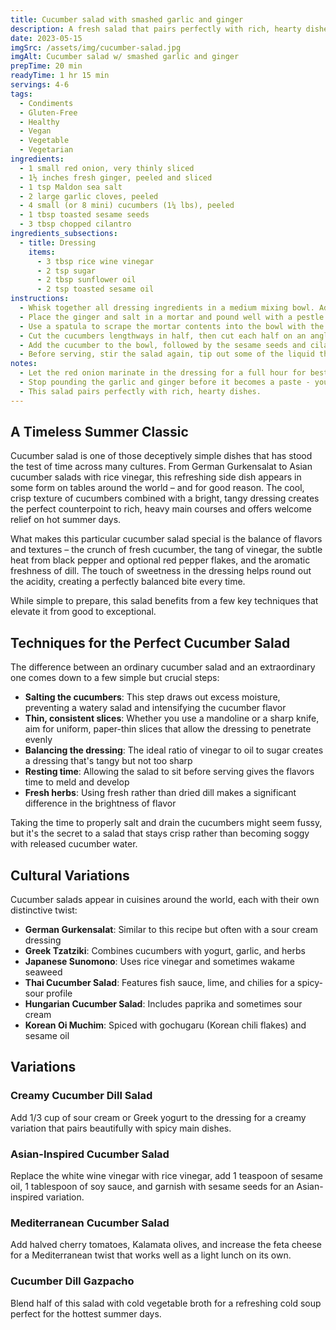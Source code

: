 ```yaml
---
title: Cucumber salad with smashed garlic and ginger
description: A fresh salad that pairs perfectly with rich, hearty dishes. This crisp cucumber salad brings brightness to any meal.
date: 2023-05-15
imgSrc: /assets/img/cucumber-salad.jpg
imgAlt: Cucumber salad w/ smashed garlic and ginger
prepTime: 20 min
readyTime: 1 hr 15 min
servings: 4-6
tags:
  - Condiments
  - Gluten-Free
  - Healthy
  - Vegan
  - Vegetable
  - Vegetarian
ingredients:
  - 1 small red onion, very thinly sliced
  - 1½ inches fresh ginger, peeled and sliced
  - 1 tsp Maldon sea salt
  - 2 large garlic cloves, peeled
  - 4 small (or 8 mini) cucumbers (1¼ lbs), peeled
  - 1 tbsp toasted sesame seeds
  - 3 tbsp chopped cilantro
ingredients_subsections:
  - title: Dressing
    items:
      - 3 tbsp rice wine vinegar
      - 2 tsp sugar
      - 2 tbsp sunflower oil
      - 2 tsp toasted sesame oil
instructions:
  - Whisk together all dressing ingredients in a medium mixing bowl. Add the sliced red onion, mix well and leave aside to marinate for about an hour.
  - Place the ginger and salt in a mortar and pound well with a pestle. Add the garlic and continue pounding until well crushed and broken into pieces (stop before it becomes a paste).
  - Use a spatula to scrape the mortar contents into the bowl with the onion and dressing. Stir together.
  - Cut the cucumbers lengthways in half, then cut each half on an angle into ¼-inch-thick slices.
  - Add the cucumber to the bowl, followed by the sesame seeds and cilantro. Stir well and leave to sit for 10 minutes.
  - Before serving, stir the salad again, tip out some of the liquid that has accumulated at the bottom of the bowl and adjust the seasoning.
notes:
  - Let the red onion marinate in the dressing for a full hour for best flavor.
  - Stop pounding the garlic and ginger before it becomes a paste - you want pieces, not puree.
  - This salad pairs perfectly with rich, hearty dishes.
---
```


## A Timeless Summer Classic

Cucumber salad is one of those deceptively simple dishes that has stood the test of time across many cultures. From German Gurkensalat to Asian cucumber salads with rice vinegar, this refreshing side dish appears in some form on tables around the world – and for good reason. The cool, crisp texture of cucumbers combined with a bright, tangy dressing creates the perfect counterpoint to rich, heavy main courses and offers welcome relief on hot summer days.

What makes this particular cucumber salad special is the balance of flavors and textures – the crunch of fresh cucumber, the tang of vinegar, the subtle heat from black pepper and optional red pepper flakes, and the aromatic freshness of dill. The touch of sweetness in the dressing helps round out the acidity, creating a perfectly balanced bite every time.

While simple to prepare, this salad benefits from a few key techniques that elevate it from good to exceptional.

## Techniques for the Perfect Cucumber Salad

The difference between an ordinary cucumber salad and an extraordinary one comes down to a few simple but crucial steps:

- **Salting the cucumbers**: This step draws out excess moisture, preventing a watery salad and intensifying the cucumber flavor
- **Thin, consistent slices**: Whether you use a mandoline or a sharp knife, aim for uniform, paper-thin slices that allow the dressing to penetrate evenly
- **Balancing the dressing**: The ideal ratio of vinegar to oil to sugar creates a dressing that's tangy but not too sharp
- **Resting time**: Allowing the salad to sit before serving gives the flavors time to meld and develop
- **Fresh herbs**: Using fresh rather than dried dill makes a significant difference in the brightness of flavor

Taking the time to properly salt and drain the cucumbers might seem fussy, but it's the secret to a salad that stays crisp rather than becoming soggy with released cucumber water.

## Cultural Variations

Cucumber salads appear in cuisines around the world, each with their own distinctive twist:

- **German Gurkensalat**: Similar to this recipe but often with a sour cream dressing
- **Greek Tzatziki**: Combines cucumbers with yogurt, garlic, and herbs
- **Japanese Sunomono**: Uses rice vinegar and sometimes wakame seaweed
- **Thai Cucumber Salad**: Features fish sauce, lime, and chilies for a spicy-sour profile
- **Hungarian Cucumber Salad**: Includes paprika and sometimes sour cream
- **Korean Oi Muchim**: Spiced with gochugaru (Korean chili flakes) and sesame oil

## Variations

### Creamy Cucumber Dill Salad
Add 1/3 cup of sour cream or Greek yogurt to the dressing for a creamy variation that pairs beautifully with spicy main dishes.

### Asian-Inspired Cucumber Salad
Replace the white wine vinegar with rice vinegar, add 1 teaspoon of sesame oil, 1 tablespoon of soy sauce, and garnish with sesame seeds for an Asian-inspired variation.

### Mediterranean Cucumber Salad
Add halved cherry tomatoes, Kalamata olives, and increase the feta cheese for a Mediterranean twist that works well as a light lunch on its own.

### Cucumber Dill Gazpacho
Blend half of this salad with cold vegetable broth for a refreshing cold soup perfect for the hottest summer days.